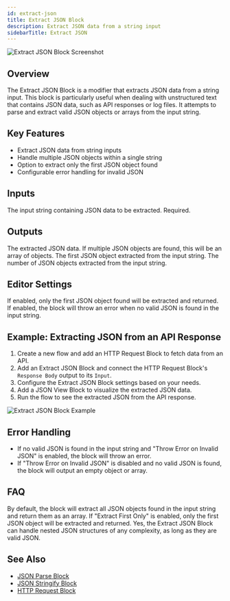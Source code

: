 ```yaml
---
id: extract-json
title: Extract JSON Block
description: Extract JSON data from a string input
sidebarTitle: Extract JSON
---
```


![Extract JSON Block Screenshot](./assets/extract-json-block.png)

## Overview

The Extract JSON Block is a modifier that extracts JSON data from a string input. This block is particularly useful when dealing with unstructured text that contains JSON data, such as API responses or log files. It attempts to parse and extract valid JSON objects or arrays from the input string.

## Key Features

- Extract JSON data from string inputs
- Handle multiple JSON objects within a single string
- Option to extract only the first JSON object found
- Configurable error handling for invalid JSON

## Inputs

<ParamField path="Input" type="string">
  The input string containing JSON data to be extracted. Required.
</ParamField>

## Outputs

<ResponseField name="JSON" type="object | array">
  The extracted JSON data. If multiple JSON objects are found, this will be an array of objects.
</ResponseField>

<ResponseField name="First" type="object">
  The first JSON object extracted from the input string.
</ResponseField>

<ResponseField name="Count" type="number">
  The number of JSON objects extracted from the input string.
</ResponseField>

## Editor Settings

<ParamField path="Extract First Only" type="boolean" default={false}>
  If enabled, only the first JSON object found will be extracted and returned.
</ParamField>

<ParamField path="Throw Error on Invalid JSON" type="boolean" default={true}>
  If enabled, the block will throw an error when no valid JSON is found in the input string.
</ParamField>

## Example: Extracting JSON from an API Response

1. Create a new flow and add an HTTP Request Block to fetch data from an API.
2. Add an Extract JSON Block and connect the HTTP Request Block's `Response Body` output to its `Input`.
3. Configure the Extract JSON Block settings based on your needs.
4. Add a JSON View Block to visualize the extracted JSON data.
5. Run the flow to see the extracted JSON from the API response.

<Frame>
  <img src="./assets/extract-json-block-example.png" alt="Extract JSON Block Example" />
</Frame>

## Error Handling

- If no valid JSON is found in the input string and "Throw Error on Invalid JSON" is enabled, the block will throw an error.
- If "Throw Error on Invalid JSON" is disabled and no valid JSON is found, the block will output an empty object or array.

## FAQ

<AccordionGroup>
  <Accordion title="What happens if there are multiple JSON objects in the input string?">
    By default, the block will extract all JSON objects found in the input string and return them as an array. If "Extract First Only" is enabled, only the first JSON object will be extracted and returned.
  </Accordion>

  <Accordion title="Can this block handle nested JSON structures?">
    Yes, the Extract JSON Block can handle nested JSON structures of any complexity, as long as they are valid JSON.
  </Accordion>
</AccordionGroup>

## See Also

- [JSON Parse Block](/block-reference/data/json-parse)
- [JSON Stringify Block](/block-reference/data/json-stringify)
- [HTTP Request Block](/block-reference/apis/http-request)
